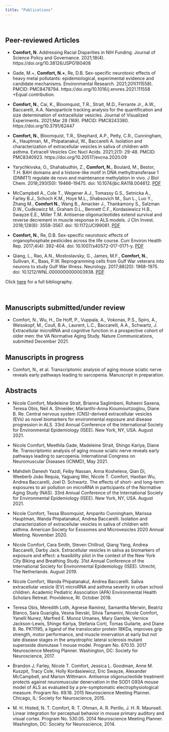 ```yaml
---
title: "Publications"
---
```

<link rel="stylesheet" href="styles.css" type="text/css">
<link rel="stylesheet" href="academicons-1.8.6/css/academicons.min.css"/>

<br>

## Peer-reviewed Articles

* **Comfort, N.** Addressing Racial Disparities in NIH Funding. Journal of Science Policy and Governance. 2021;18(4). https://doi.org/10.38126/JSPG180408
 
* Gade, M.+, **Comfort, N.+**, Re, D.B. Sex-specific neurotoxic effects of heavy metal pollutants: epidemiological, experimental evidence and candidate mechanisms. Environmental Research. 2021;201(111558). PMCID: PMC8478794. https://doi.org/10.1016/j.envres.2021.111558
+Equal contribution. 
 
* **Comfort, N.**, Cai, K., Bloomquist, T.R., Strait, M.D., Ferrante Jr., A.W., Baccarelli, A.A. Nanoparticle tracking analysis for the quantification and size determination of extracellular vesicles. Journal of Visualized Experiments. 2021;Mar 28 (169). PMCID: PMC8243380. https://doi.org/10.3791/62447 
 
* **Comfort, N.**, Bloomquist, T.R., Shephard, A.P., Petty, C.R., Cunningham, A., Hauptman, M., Phipatanakul, W., Baccarelli A. Isolation and characterization of extracellular vesicles in saliva of children with asthma. Extracell Vesicles Circ Nucl Acids. 2021;2(1): 29-48. PMCID: PMC8340923. https://doi.org/10.20517/evcna.2020.09 
  
* Yarychkivska, O., Shahabudhin, Z., **Comfort, N.**, Boulard, M., Bestor, T.H. BAH domains and a histone-like motif in DNA methyltransferase 1 (DNMT1) regulate de novo and maintenance methylation in vivo. J Biol Chem. 2018;293(50): 19466-19475. doi: 10.1074/jbc.RA118.004612. [PDF](papers/comfort-j biol chem.pdf){target="_blank"} 
  
* McCampbell A., Cole T., Wegener A.J., Tomassy G.S., Setnicka A., Farley B.J., Schoch K.M., Hoye M.L., Shabsovich M., Sun L., Luo Y., Zhang M., **Comfort N.**, Wang B., Amacker J., Thankamony S., Salzman D.W., Cudkowicz M., Graham D.L., Bennett C.F., Kordasiewicz H.B., Swayze E.E., Miller T.M. Antisense oligonucleotides extend survival and reverse decrement in muscle response in ALS models. J Clin Invest. 2018;128(8): 3558-3567. doi: 10.1172/JCI99081. [PDF](papers/comfort-j clin invest.pdf){target="_blank"} 
  
* **Comfort, N.**, Re, D.B. Sex-specific neurotoxic effects of organophosphate pesticides across the life course. Curr Environ Health Rep. 2017;4(4): 392-404. doi: 10.1007/s40572-017-0171-y. [PDF](papers/comfort-curr env hlth rpt.pdf){target="_blank"} 
  
* Qiang, L., Rao, A.N., Mostoslavsky, G., James, M.F., **Comfort, N.**, Sullivan, K., Baas, P.W. Reprogramming cells from Gulf War veterans into neurons to study Gulf War Illness. Neurology. 2017;88(20): 1968-1975. doi: 10.1212/WNL.0000000000003938. [PDF](papers/comfort-neuurology.pdf){target="_blank"} 

Click [here](https://www.ncbi.nlm.nih.gov/myncbi/1v5L4VkrjtH55/bibliography/public/) for a full bibliography. 

<br>

## Manuscripts submitted/under review 

* Comfort, N., Wu, H., De Hoff, P., Vuppala, A., Vokonas, P.S., Spiro, A., Weisskopf, M., Coull, B.A., Laurent, L.C., Baccarelli, A.A., Schwartz, J. Extracellular microRNA and cognitive function in a prospective cohort of older men: the VA Normative Aging Study. Nature Communications, submitted December 2021.

## Manuscripts in progress 

* Comfort, N., et al. Transcriptomic analysis of aging mouse sciatic nerve reveals early pathways leading to sarcopenia. Manuscript in preparation. 

## Abstracts 

* Nicole Comfort, Madeleine Strait, Brianna Saglimbeni, Roheeni Saxena, Teresa Obis, Neil A. Shneider, Marianthi-Anna Kioumourtzoglou, Diane B. Re. Central nervous system (CNS)-derived extracellular vesicles (EVs) as novel biomarkers for environmental exposure and disease progression in ALS. 33rd Annual Conference of the International Society for Environmental Epidemiology (ISEE). New York, NY, USA. August 2021.

* Nicole Comfort, Meethila Gade, Madeleine Strait, Shingo Kariya, Diane Re. Transcriptomic analysis of aging mouse sciatic nerve reveals early pathways leading to sarcopenia. International Congress on Neuromuscular Diseases (ICNMD), May 2021.

* Mahdieh Danesh Yazdi, Feiby Nassan, Anna Kosheleva, Qian Di, Weeberb João Requia, Yaguang Wei, Nicole T. Comfort, Haotian Wu, Andrea Baccarelli, Joel D. Schwartz. The effects of short- and long-term exposures to air pollution on microRNA in participants of the Normative Aging Study (NAS). 33rd Annual Conference of the International Society for Environmental Epidemiology (ISEE). New York, NY, USA. August 2021.

* Nicole Comfort, Tessa Bloomquist, Amparito Cunningham, Marissa Hauptman, Wanda Phipatanakul, Andrea Baccarelli. Isolation and characterization of extracellular vesicles in saliva of children with asthma. American Society for Exosomes and Microvesicles 2020 Annual Meeting. November 2020.

* Nicole Comfort, Cara Smith, Steven Chillrud, Qiang Yang, Andrea Baccarelli, Darby Jack. Extracellular vesicles in saliva as biomarkers of exposure and effect: a feasibility pilot in the context of the New York City Biking and Breathing Study. 31st Annual Conference of the International Society for Environmental Epidemiology (ISEE). Utrecht, The Netherlands. August 2019.

* Nicole Comfort, Wanda Phipatanakul, Andrea Baccarelli. Saliva extracellular vesicle (EV) microRNA and asthma severity in urban school children. Academic Pediatric Association (APA) Environmental Health Scholars Retreat. Providence, RI. October 2018.

* Teresa Obis, Meredith Loth, Agnese Ramirez, Samantha Merwin, Beatriz Blanco, Sara Guariglia, Vesna Ilievski, Silvia Tamanini, Nicole Comfort, Yanelli Nunez, Marfred E. Munoz Umanes, Mary Gamble, Vernice Jackson-Lewis, Shingo Kariya, Stefania Corti, Tomas Guilarte, and Diane B. Re. PK11195, a ligand of the translocator protein 18KDa, improves grip strength, motor performance, and muscle innervation at early but not late disease stages in the amyotrophic lateral sclerosis mutant superoxide dismutase 1 mouse model. Program No. 670.10. 2017 Neuroscience Meeting Planner. Washington, DC: Society for Neuroscience, 2017.

* Brandon J. Farley, Nicole T. Comfort, Jessica L. Goodman, Anne M. Kuszpit, Tracy Cole, Holly Kordasiewicz, Eric Swayze, Alexander McCampbell, and Marion Wittmann. Antisense oligonucleotide treatment protects against neuromuscular denervation in the SOD1 G93A mouse model of ALS as evaluated by a pre-symptomatic electrophysiological measure. Program No. 69.18. 2015 Neuroscience Meeting Planner. Chicago, IL: Society for Neuroscience, 2015. 

* M. H. Histed, N. T. Comfort, R. T. Ohman, A. R. Perillo, J. H. R. Maunsell. Linear integration for perceptual behavior in mouse primary auditory and visual cortex. Program No. 530.05. 2014 Neuroscience Meeting Planner. Washington, DC: Society for Neuroscience, 2014. 










